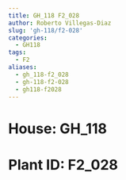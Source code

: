 ```yaml
---
title: GH_118 F2_028
author: Roberto Villegas-Diaz
slug: 'gh-118/f2-028'
categories:
  - GH118
tags:
  - F2
aliases:
  - gh_118-f2_028
  - gh-118-f2-028
  - gh118-f2028
---
```


# **House**: GH_118
# **Plant ID**: F2_028
